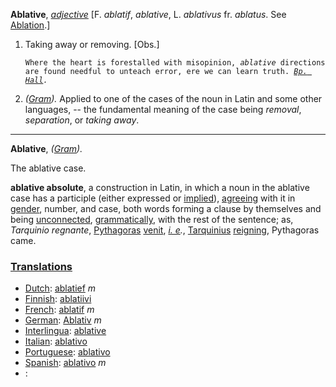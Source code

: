 '''Ablative''', ''[[adjective (part of speech)|adjective]]'' [F. ''ablatif'', ''ablative'', L. ''ablativus'' fr. ''ablatus''. See [[Ablation]].]

<ol>
<li>Taking away or removing. [Obs.]

<code>Where the heart is forestalled with misopinion, ''ablative'' directions are found needful to unteach error, ere we can learn truth. ''[[Bp. Hall (source)|Bp. Hall]].''</code>

<li> ''([[Gram (subject)|Gram]]).'' Applied to one of the cases of the noun in Latin and some other languages, -- the fundamental meaning of the case being ''removal'', ''separation'', or ''taking away''.
</ol>
-----
'''Ablative''', ''([[Gram (subject)|Gram]]).''

The ablative case.

'''ablative absolute''', a construction in Latin, in which a noun in the ablative case has a participle (either expressed or [[implied]]), [[agreeing]] with it in [[gender]], number, and case, both words forming a clause by themselves and being [[unconnected]], [[grammatically]], with the rest of the sentence; as, ''Tarquinio regnante'', [[Pythagoras]] [[venit]], ''[[i. e (source)|i. e]].'', [[Tarquinius]] [[reigning]], Pythagoras came.

===[[Translation]]s===
*[[Dutch]]: [[ablatief]] ''m''
*[[Finnish]]: [[ablatiivi]]
*[[French]]: [[ablatif]] ''m''
*[[German]]: [[Ablativ]] ''m''
*[[Interlingua]]: [[ablative]]
*[[Italian]]: [[ablativo]]
*[[Portuguese]]: [[ablativo]]
*[[Spanish]]: [[ablativo]] ''m''
*[[]]: [[]]